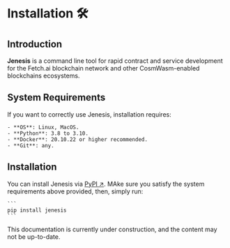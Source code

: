 
# Installation 🛠️

## Introduction

**Jenesis** is a command line tool for rapid contract and service development for the Fetch.ai blockchain network and other CosmWasm-enabled blockchains ecosystems.

## System Requirements

If you want to correctly use Jenesis, installation requires:

    - **OS**: Linux, MacOS.
    - **Python**: 3.8 to 3.10.
    - **Docker**: 20.10.22 or higher recommended.
    - **Git**: any.

## Installation

You can install Jenesis via [PyPI ↗️](https://pypi.org/project/jenesis/). MAke sure you satisfy the system requirements above provided, then, simply run:

    ```
    pip install jenesis
    ```

<Callout type="warning" emoji="⚠️">
  This documentation is currently under construction, and the content may not be up-to-date.
</Callout>
